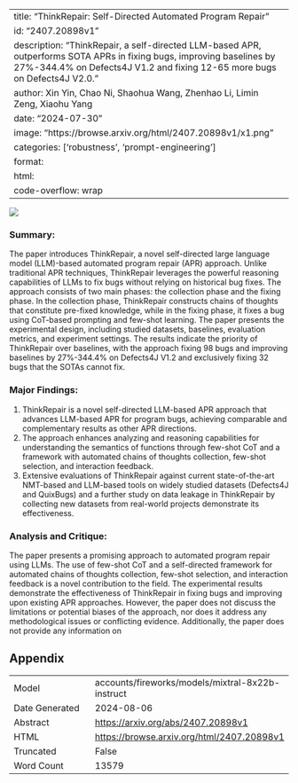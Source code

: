 
---
title: "ThinkRepair: Self-Directed Automated Program Repair"
id: "2407.20898v1"
description: "ThinkRepair, a self-directed LLM-based APR, outperforms SOTA APRs in fixing bugs, improving baselines by 27%-344.4% on Defects4J V1.2 and fixing 12-65 more bugs on Defects4J V2.0."
author: Xin Yin, Chao Ni, Shaohua Wang, Zhenhao Li, Limin Zeng, Xiaohu Yang
date: "2024-07-30"
image: "https://browse.arxiv.org/html/2407.20898v1/x1.png"
categories: ['robustness', 'prompt-engineering']
format:
  html:
    code-overflow: wrap
---

![](https://browse.arxiv.org/html/2407.20898v1/x1.png)

### Summary:

The paper introduces ThinkRepair, a novel self-directed large language model (LLM)-based automated program repair (APR) approach. Unlike traditional APR techniques, ThinkRepair leverages the powerful reasoning capabilities of LLMs to fix bugs without relying on historical bug fixes. The approach consists of two main phases: the collection phase and the fixing phase. In the collection phase, ThinkRepair constructs chains of thoughts that constitute pre-fixed knowledge, while in the fixing phase, it fixes a bug using CoT-based prompting and few-shot learning. The paper presents the experimental design, including studied datasets, baselines, evaluation metrics, and experiment settings. The results indicate the priority of ThinkRepair over baselines, with the approach fixing 98 bugs and improving baselines by 27%-344.4% on Defects4J V1.2 and exclusively fixing 32 bugs that the SOTAs cannot fix.

### Major Findings:
1. ThinkRepair is a novel self-directed LLM-based APR approach that advances LLM-based APR for program bugs, achieving comparable and complementary results as other APR directions.
2. The approach enhances analyzing and reasoning capabilities for understanding the semantics of functions through few-shot CoT and a framework with automated chains of thoughts collection, few-shot selection, and interaction feedback.
3. Extensive evaluations of ThinkRepair against current state-of-the-art NMT-based and LLM-based tools on widely studied datasets (Defects4J and QuixBugs) and a further study on data leakage in ThinkRepair by collecting new datasets from real-world projects demonstrate its effectiveness.

### Analysis and Critique:

The paper presents a promising approach to automated program repair using LLMs. The use of few-shot CoT and a self-directed framework for automated chains of thoughts collection, few-shot selection, and interaction feedback is a novel contribution to the field. The experimental results demonstrate the effectiveness of ThinkRepair in fixing bugs and improving upon existing APR approaches. However, the paper does not discuss the limitations or potential biases of the approach, nor does it address any methodological issues or conflicting evidence. Additionally, the paper does not provide any information on

## Appendix

|          |          |
|----------|----------|
| Model     | accounts/fireworks/models/mixtral-8x22b-instruct       |
| Date Generated     | 2024-08-06       |
| Abstract | [https://arxiv.org/abs/2407.20898v1](https://arxiv.org/abs/2407.20898v1)        |
| HTML     | [https://browse.arxiv.org/html/2407.20898v1](https://browse.arxiv.org/html/2407.20898v1)       |
| Truncated       | False       |
| Word Count       | 13579       |